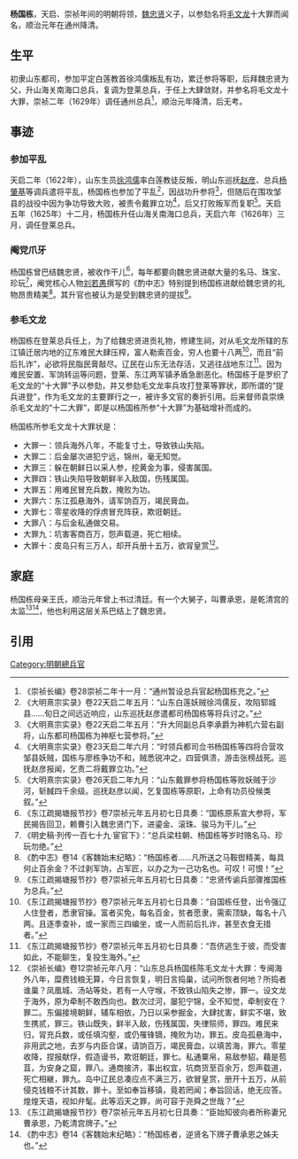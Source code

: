 {{otheruses|subject=天启、崇祯年间的阉党将领杨国栋|other=永历朝抗清将领|杨国栋 (武陵侯)}}
'''杨国栋'''，天启、崇祯年间的明朝将领，[[魏忠贤|魏忠贤]]义子，以参劾名将[[毛文龙|毛文龙]]十大罪而闻名，顺治元年在通州降清。

== 生平 ==

初隶山东都司，参加平定白莲教首徐鸿儒叛乱有功，累迁参将等职，后拜魏忠贤为父，升山海关南海口总兵，复调为登莱总兵，于任上大肆敛财，并参名将毛文龙十大罪，崇祯二年（1629年）调任通州总兵<ref>《崇祯长编》卷28崇祯二年十一月：“通州暂设总兵官起杨国栋充之。”</ref>，顺治元年降清，后无考。
==事迹==

=== 参加平乱 ===

天启二年（1622年），山东生员[[徐鸿儒|徐鸿儒]]率白莲教徒反叛，明山东巡抚[[赵彦|赵彦]]、总兵[[杨肇基_(明朝)|杨肇基]]等调兵遣将平乱，杨国栋也参加了平乱<ref>《大明熹宗实录》卷22天启二年五月：“山东白莲妖贼徐鸿儒反，攻陷郓城县……旬日之间远近响应，山东巡抚赵彦遣都司杨国栋等将兵讨之。”</ref>，因战功升参将<ref>《大明熹宗实录》卷22天启二年五月：“升大同副总兵李承爵为神机六营右副将，山东都司杨国栋为神枢七营参将。”</ref>，但随后在围攻邹县的战役中因为争功导致大败，被责令戴罪立功<ref>《大明熹宗实录》卷23天启二年六月：“时领兵都司佥书杨国栋等四将合营攻邹县妖贼，国栋与廖栋争功不和，贼悉锐冲之，四营俱溃，游击张榜战死。巡抚赵彦报闻，乞责二将戴罪立功。”</ref>，后又打败叛军而复职<ref>《大明熹宗实录》卷26天启二年九月：“山东戴罪参将杨国栋等败妖贼于沙河，斩馘四千余级。巡抚赵彦以闻，乞复国栋等原职，上命有功员役候类叙。”</ref>。天启五年（1625年）十二月，杨国栋升任山海关南海口总兵，天启六年（1626年）三月，调任登莱总兵。

=== 阉党爪牙 ===

杨国栋曾巴结魏忠贤，被收作干儿<ref>《东江疏揭塘报节抄》卷7崇祯元年五月初七日具奏：“国栋原系宣大参将，军民揭告回卫，赖曹引入魏忠贤门下，进鎏金、滚珠、骏马为干儿。”</ref>，每年都要向魏忠贤进献大量的名马、珠宝、珍玩<ref>《明史稿·列传一百七十九·宦官下》：“总兵梁柱朝、杨国栋等岁时赂名马、珍玩勿绝。”</ref>，阉党核心人物[[刘若愚_(明朝)|刘若愚]]撰写的《酌中志》特别提到杨国栋进献给魏忠贤的礼物昂贵精美<ref>《酌中志》卷14《客魏始末纪略》：“杨国栋者……凡所送之马鞍辔精美，每具何止百余金？不过剥军饷，占军匠，以办之为一己功名也。可叹！可恨！”</ref>。其升官也被认为是受到魏忠贤的提拔<ref>《东江疏揭塘报节抄》卷7崇祯元年五月初七日具奏：“忠贤传谕兵部骤推国栋为总兵。”</ref>。

=== 参毛文龙 ===

杨国栋在登莱总兵任上，为了给魏忠贤进贡礼物，修建生祠，对从毛文龙所辖的东江镇迁居内地的辽东难民大肆压榨，富人勒索百金，穷人也要十八两<ref>《东江疏揭塘报节抄》卷7崇祯元年五月初七日具奏：“自国栋任登，出令强辽人住登者，悉隶官操。富者买免，每名百金，贫者愿隶，需索顶缺，每名十八两。且逐季查补，或一家而三四编坐，或一人而前后扎诈，甚至衣食无措者。”</ref>，而且“前后扎诈”，必欲将民脂民膏敲尽。辽民在山东无法存活，又逃往战地东江<ref>《东江疏揭塘报节抄》卷7崇祯元年五月初七日具奏：“吾侪逃生于彼，而受害如此，不能聊生，复投生海外。”</ref>。因为难民安置、军饷转运等问题，登莱、东江两军镇矛盾急剧恶化。杨国栋于是罗织了毛文龙的“十大罪”予以参劾，并又参劾毛文龙率兵攻打登莱等罪状，即所谓的“提兵进登”，作为毛文龙的主要罪行之一，被许多文官的奏折引用。后来督师袁崇焕杀毛文龙的“十二大罪”，即是以杨国栋所参“十大罪”为基础增补而成的。

杨国栋所参毛文龙十大罪状是：

* 大罪一：领兵海外八年，不能复寸土，导致铁山失陷。
* 大罪二：后金屡次进犯宁远，锦州，毫无知觉。
* 大罪三：躲在朝鲜日以采人参，挖黄金为事，侵害属国。
* 大罪四：铁山失陷导致朝鲜半入敌国，伤残属国。
* 大罪五：用难民冒充兵数，掩败为功。
* 大罪六：东江孤悬海外，请军饷百万，竭民膏血。
* 大罪七：零星收降的俘虏冒充阵获，欺诳朝廷。
* 大罪八：与后金私通做交易。
* 大罪九：坑害客商百万，怨声载道，死亡相续。
* 大罪十：皮岛只有三万人，却开兵册十五万，欲冐皇赏<ref>《崇祯长编》卷12崇祯元年八月：“山东总兵杨国栋陈毛文龙十大罪：专阃海外八年，糜费钱粮无算，今日言恢复，明日言捣巢，试问所恢者何地？所捣者谁巢？凤凰城、汤站等处，若有一人守堠，不致铁山陷失之惨，罪一。设文龙于海外，原为牵制不敢西向也。数次过河，屡犯宁锦，全不知觉，牵制安在？罪二。东偏接境朝鲜，辅车相依，乃日以采参掘金，大肆扰害，鲜实不堪，致生携贰，罪三。铁山既失，鲜半入敌，伤残属国，失律殒师，罪四。难民来归，冐充兵数，或任填沟壑，或仍罹锋镝，掩败为功，罪五。皮岛孤悬海中，非用武之地，去岁与内臣合谋，请饷百万，竭民膏血，以填苦海，罪六。零星收降，捏报献俘，假造谩书，欺诳朝廷，罪七。私通粟帛，易敌参貂，藉是苞苴，为安身之窟，罪八。通商接济，事出权宜，坑商货至百余万，怨声载道，死亡相継，罪九。岛中辽民总凑应点不满三万，欲冒皇赏，册开十五万，从前侵克钱粮不计其数，罪十。至如奉旨移镇，竟若罔闻；奉旨回话，绝无应答。煌煌天语，视如弁髦。此等滔天之罪，尚可容于尧舜之世哉？”</ref>。

== 家庭 ==

杨国栋母亲王氏，顺治元年曾上书过清廷。有一个大舅子，叫曹承恩，是乾清宫的太监<ref>《东江疏揭塘报节抄》卷7崇祯元年五月初七日具奏：“臣始知彼向者所称妻兄曹承恩，乃乾清宫牌子。”</ref><ref>《酌中志》卷14《客魏始末纪略》：“杨国栋者，逆贤名下牌子曹承恩之姊夫也。”</ref>，他也利用这层关系巴结上了魏忠贤。

== 引用 ==
{{Reflist|2}}
{{DEFAULTSORT:Y杨}}

[[Category:明朝總兵官|Category:明朝總兵官]]
